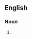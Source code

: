 {{also|showstoppers|show-stoppers}}

==English==

===Noun===
{{head|en|noun form}}

# {{plural of|show stopper|lang=en}}